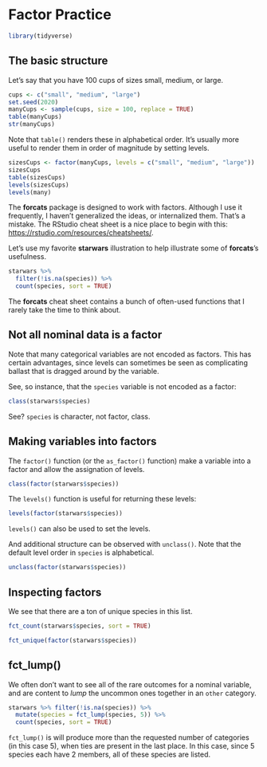 # Factor Practice {#factorpractice}

```r
library(tidyverse)
```

## The basic structure

Let's say that you have 100 cups of sizes small, medium, or large. 

```r
cups <- c("small", "medium", "large")
set.seed(2020)
manyCups <- sample(cups, size = 100, replace = TRUE)
table(manyCups)
str(manyCups)
```

Note that `table()` renders these in alphabetical order. It's usually more useful to render them in order of magnitude by setting levels. 

```r
sizesCups <- factor(manyCups, levels = c("small", "medium", "large"))
sizesCups
table(sizesCups)
levels(sizesCups)
levels(many)
```

The **forcats** package is designed to work with factors. Although I use it frequently, I haven't generalized the ideas, or internalized them. That's a mistake. The RStudio cheat sheet is a nice place to begin with this: <https://rstudio.com/resources/cheatsheets/>. 

Let's use my favorite **starwars** illustration to help illustrate some of **forcats**'s usefulness.

```r
starwars %>% 
  filter(!is.na(species)) %>% 
  count(species, sort = TRUE)
```

The **forcats** cheat sheet contains a bunch of often-used functions that I rarely take the time to think about. 

## Not all nominal data is a factor

Note that many categorical variables are not encoded as factors. This has certain advantages, since levels can sometimes be seen as complicating ballast that is dragged around by the variable. 

See, so instance, that the `species` variable is not encoded as a factor:

```r
class(starwars$species)
```

See? `species` is character, not factor, class.

## Making variables into factors

The `factor()` function (or the `as_factor()` function) make a variable into a factor and allow the assignation of levels. 

```r
class(factor(starwars$species))
```

The `levels()` function is useful for returning these levels:

```r
levels(factor(starwars$species))
```

`levels()` can also be used to set the levels.

And additional structure can be observed with `unclass()`. Note that the default level order in `species` is alphabetical. 

```r
unclass(factor(starwars$species))
```


## Inspecting factors

We see that there are a ton of unique species in this list. 

```r
fct_count(starwars$species, sort = TRUE)

fct_unique(factor(starwars$species))

```

## fct_lump()

We often don't want to see all of the rare outcomes for a nominal variable, and are content to *lump* the uncommon ones together in an `other` category.

```r
starwars %>% filter(!is.na(species)) %>% 
  mutate(species = fct_lump(species, 5)) %>%
  count(species, sort = TRUE)
```

`fct_lump()` is will produce more than the requested number of categories (in this case 5), when ties are present in the last place. In this case, since 5 species each have 2 members, all of these species are listed. 
